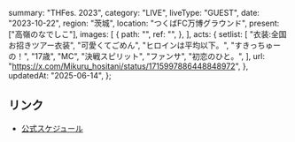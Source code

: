   summary: "THFes. 2023",
  category: "LIVE",
  liveType: "GUEST",
  date: "2023-10-22",
  region: "茨城",
  location: "つくばFC万博グラウンド",
  present: ["高嶺のなでしこ"],
  images: [
    {
      path: "",
      ref: "",
    },
  ],
  acts: {
    setlist: [
      "衣装:全国お招きツアー衣装",
      "可愛くてごめん",
      "ヒロインは平均以下。",
      "すきっちゅーの！",
      "17歳",
      "MC",
      "決戦スピリット",
      "ファンサ",
      "初恋のひと。",
    ],
    url: "https://x.com/Mikuru_hositani/status/1715997886448848972",
  },
  updatedAt: "2025-06-14",
};

## リンク

- [公式スケジュール](https://takanenonadeshiko.jp/?p=1390)
